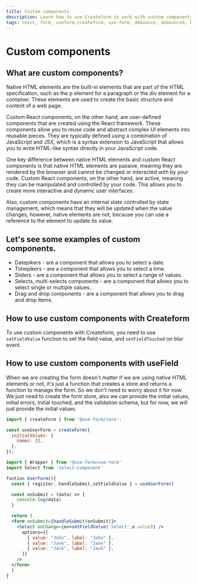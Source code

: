 ```yaml
---
title: Custom components
description: Learn how to use Createform to work with custom components.
tags: react, form, useform,createform, use-form, debounce, debounced, hook, react-select, select
---
```


# Custom components

## What are custom components?

Native HTML elements are the built-in elements that are part of the HTML specification, such as the p element for a paragraph or the div element for a container. These elements are used to create the basic structure and content of a web page.

Custom React components, on the other hand, are user-defined components that are created using the React framework. These components allow you to reuse code and abstract complex UI elements into reusable pieces. They are typically defined using a combination of JavaScript and JSX, which is a syntax extension to JavaScript that allows you to write HTML-like syntax directly in your JavaScript code.

One key difference between native HTML elements and custom React components is that native HTML elements are passive, meaning they are rendered by the browser and cannot be changed or interacted with by your code. Custom React components, on the other hand, are active, meaning they can be manipulated and controlled by your code. This allows you to create more interactive and dynamic user interfaces.

Also, custom components have an internal state controlled by state management, which means that they will be updated when the value changes, however, native elements are not, because you can use a reference to the element to update its value.

## Let's see some examples of custom components.

- Datepikers - are a component that allows you to select a date.
- Timepikers - are a component that allows you to select a time.
- Sliders - are a component that allows you to select a range of values.
- Selects, multi-selects components - are a component that allows you to select single or multiple values.
- Drag and drop components - are a component that allows you to drag and drop items.

## How to use custom components with Createform

To use custom components with Createform, you need to use `setFieldValue` function to set the field value, and `setFieldTouched` on blur event.

## How to use custom components with useField

When we are creating the form doesn't matter if we are using native HTML elements or not, it's just a function that creates a store and returns a function to manage the form. So we don't need to worry about it for now. We just need to create the form store, also we can provide the initial values, initial errors, initial touched, and the validation schema, but for now, we will just provide the initial values.

```javascript
import { createForm } from '@use-form/core';

const useUserForm = createForm({
  initialValues: {
    names: [],
  },
});
```

```jsx
import { Wrapper } from '@use-form/use-form'
import Select from 'select-component'

funtion UserForm(){
  const { register, handleSubmit,setFieldValue } = useUserForm()

  const onSubmit = (data) => {
    console.log(data)
  }

  return (
  <form onSubmit={handleSubmit(onSubmit)}>
    <Select onChange={e=>setFieldValue('select',e.value)} />
      options={[
        { value: "John", label: "John" },
        { value: "Jane", label: "Jane" },
        { value: "Jack", label: "Jack" },
      ]}
    />
  </form>
  )
}
```

